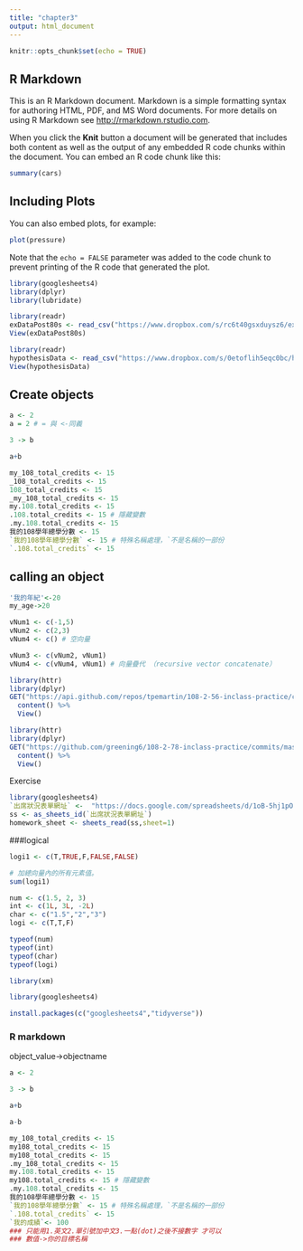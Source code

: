 ```yaml
---
title: "chapter3"
output: html_document
---
```


```r
knitr::opts_chunk$set(echo = TRUE)
```

## R Markdown

This is an R Markdown document. Markdown is a simple formatting syntax for authoring HTML, PDF, and MS Word documents. For more details on using R Markdown see <http://rmarkdown.rstudio.com>.

When you click the **Knit** button a document will be generated that includes both content as well as the output of any embedded R code chunks within the document. You can embed an R code chunk like this:

```r
summary(cars)
```

## Including Plots

You can also embed plots, for example:

```r
plot(pressure)
```

Note that the `echo = FALSE` parameter was added to the code chunk to prevent printing of the R code that generated the plot.

```r
library(googlesheets4)
library(dplyr)
library(lubridate)
```

```r
library(readr)
exDataPost80s <- read_csv("https://www.dropbox.com/s/rc6t40gsxduysz6/exDataPost80s.csv?dl=1")
View(exDataPost80s)

```

```r
library(readr)
hypothesisData <- read_csv("https://www.dropbox.com/s/0etoflih5eqc0bc/hypothesisData.csv?dl=1")
View(hypothesisData)

```

## Create objects

```r
a <- 2
a = 2 # = 與 <-同義
```

```r
3 -> b
```

```r
a+b
```

```r
my_108_total_credits <- 15
_108_total_credits <- 15
108_total_credits <- 15
_my_108_total_credits <- 15
my.108.total_credits <- 15
.108.total_credits <- 15 # 隱藏變數
.my.108.total_credits <- 15
我的108學年總學分數 <- 15
`我的108學年總學分數` <- 15 # 特殊名稱處理，`不是名稱的一部份
`.108.total_credits` <- 15
```

## calling an object
```r
'我的年紀'<-20
my_age->20
```

```r
vNum1 <- c(-1,5)
vNum2 <- c(2,3)
vNum4 <- c() # 空向量
```

```r
vNum3 <- c(vNum2, vNum1)
vNum4 <- c(vNum4, vNum1) # 向量疊代 （recursive vector concatenate）
```

```r
library(httr)
library(dplyr)
GET("https://api.github.com/repos/tpemartin/108-2-56-inclass-practice/commits") %>%
  content() %>%
  View()
```

```r
library(httr)
library(dplyr)
GET("https://github.com/greening6/108-2-78-inclass-practice/commits/master") %>%
  content() %>%
  View()
```

Exercise
```r
library(googlesheets4)
`出席狀況表單網址` <-  "https://docs.google.com/spreadsheets/d/1oB-5hj1pO5g8FMpZbA7RgIG8NvCRx6WvLPwvleCEV4Q/edit#gid=987577191"# 缺乏定義值
ss <- as_sheets_id(`出席狀況表單網址`)
homework_sheet <- sheets_read(ss,sheet=1)
```

###logical
```r
logi1 <- c(T,TRUE,F,FALSE,FALSE)
```

```r
# 加總向量內的所有元素值。
sum(logi1)
```

```r
num <- c(1.5, 2, 3)
int <- c(1L, 3L, -2L)
char <- c("1.5","2","3")
logi <- c(T,T,F)

typeof(num)
typeof(int)
typeof(char)
typeof(logi)

library(xm)
```

```r
library(googlesheets4)
```

```r
install.packages(c("googlesheets4","tidyverse"))
```

### R markdown
object_value->objectname

```r
a <- 2
```

```r
3 -> b
```

```r
a+b
```
```r
a-b
```
```r
my_108_total_credits <- 15
my108_total_credits <- 15
my108_total_credits <- 15
.my_108_total_credits <- 15
my.108.total_credits <- 15
my108.total_credits <- 15 # 隱藏變數
.my.108.total_credits <- 15
我的108學年總學分數 <- 15
`我的108學年總學分數` <- 15 # 特殊名稱處理，`不是名稱的一部份
`.108.total_credits` <- 15
`我的成績`<- 100
### 只能用1.英文2.單引號加中文3.一點(dot)之後不接數字 才可以
### 數值->你的目標名稱
```
